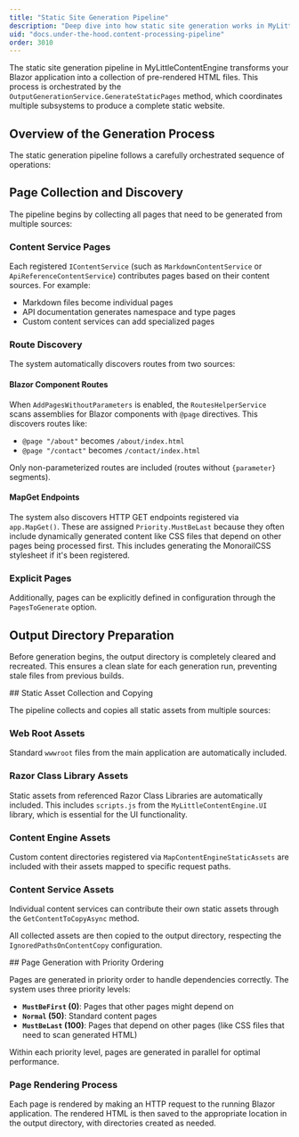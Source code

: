 ---
title: "Static Site Generation Pipeline"
description: "Deep dive into how static site generation works in MyLittleContentEngine"
uid: "docs.under-the-hood.content-processing-pipeline"
order: 3010
---

The static site generation pipeline in MyLittleContentEngine transforms your Blazor application into a collection of
pre-rendered HTML files. This process is orchestrated by the `OutputGenerationService.GenerateStaticPages` method, which
coordinates multiple subsystems to produce a complete static website.

## Overview of the Generation Process

The static generation pipeline follows a carefully orchestrated sequence of operations:
<Steps>
<Step stepNumber="1">
## Page Collection and Discovery

The pipeline begins by collecting all pages that need to be generated from multiple sources:

### Content Service Pages

Each registered `IContentService` (such as `MarkdownContentService` or `ApiReferenceContentService`) contributes pages
based on their content sources. For example:

- Markdown files become individual pages
- API documentation generates namespace and type pages
- Custom content services can add specialized pages

### Route Discovery

The system automatically discovers routes from two sources:

#### Blazor Component Routes

When `AddPagesWithoutParameters` is enabled, the `RoutesHelperService` scans assemblies for Blazor components with
`@page` directives. This discovers routes like:

- `@page "/about"` becomes `/about/index.html`
- `@page "/contact"` becomes `/contact/index.html`

Only non-parameterized routes are included (routes without `{parameter}` segments).

#### MapGet Endpoints

The system also discovers HTTP GET endpoints registered via `app.MapGet()`. These are assigned `Priority.MustBeLast`
because they often include dynamically generated content like CSS files that depend on other pages being processed first. This includes generating the MonorailCSS stylesheet if it's been registered.

### Explicit Pages

Additionally, pages can be explicitly defined in configuration through the `PagesToGenerate` option.

</Step>
<Step stepNumber="2">

## Output Directory Preparation

Before generation begins, the output directory is completely cleared and recreated. This ensures a clean slate for each generation run, preventing stale files from previous builds.


</Step>
<Step stepNumber="3">
## Static Asset Collection and Copying

The pipeline collects and copies all static assets from multiple sources:

### Web Root Assets

Standard `wwwroot` files from the main application are automatically included.

### Razor Class Library Assets

Static assets from referenced Razor Class Libraries are automatically included. This includes `scripts.js` from the `MyLittleContentEngine.UI` library, which is essential for the UI functionality.

### Content Engine Assets

Custom content directories registered via `MapContentEngineStaticAssets` are included with their assets mapped to specific request paths.

### Content Service Assets

Individual content services can contribute their own static assets through the `GetContentToCopyAsync` method.

All collected assets are then copied to the output directory, respecting the `IgnoredPathsOnContentCopy` configuration.

</Step>
<Step stepNumber="4">
## Page Generation with Priority Ordering

Pages are generated in priority order to handle dependencies correctly. The system uses three priority levels:

- **`MustBeFirst` (0)**: Pages that other pages might depend on
- **`Normal` (50)**: Standard content pages
- **`MustBeLast` (100)**: Pages that depend on other pages (like CSS files that need to scan generated HTML)

Within each priority level, pages are generated in parallel for optimal performance.

### Page Rendering Process

Each page is rendered by making an HTTP request to the running Blazor application. The rendered HTML is then saved to the appropriate location in the output directory, with directories created as needed.
</Step>
</Steps>